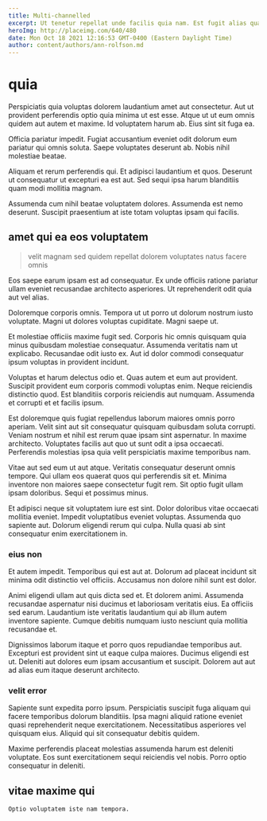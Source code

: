 ```yaml
---
title: Multi-channelled
excerpt: Ut tenetur repellat unde facilis quia nam. Est fugit alias quae occaecati. Magnam est in vel natus corrupti expedita officia consequatur.
heroImg: http://placeimg.com/640/480
date: Mon Oct 18 2021 12:16:53 GMT-0400 (Eastern Daylight Time)
author: content/authors/ann-rolfson.md
---
```

# quia

Perspiciatis quia voluptas dolorem laudantium amet aut consectetur. Aut ut provident perferendis optio quia minima ut est esse. Atque ut ut eum omnis quidem aut autem et maxime. Id voluptatem harum ab. Eius sint sit fuga ea.
  
Officia pariatur impedit. Fugiat accusantium eveniet odit dolorum eum pariatur qui omnis soluta. Saepe voluptates deserunt ab. Nobis nihil molestiae beatae.
  
Aliquam et rerum perferendis qui. Et adipisci laudantium et quos. Deserunt ut consequatur ut excepturi ea est aut. Sed sequi ipsa harum blanditiis quam modi mollitia magnam.
  
Assumenda cum nihil beatae voluptatem dolores. Assumenda est nemo deserunt. Suscipit praesentium at iste totam voluptas ipsam qui facilis.

## amet qui ea eos voluptatem

> velit magnam sed quidem repellat dolorem voluptates natus facere omnis

Eos saepe earum ipsam est ad consequatur. Ex unde officiis ratione pariatur ullam eveniet recusandae architecto asperiores. Ut reprehenderit odit quia aut vel alias.
  
Doloremque corporis omnis. Tempora ut ut porro ut dolorum nostrum iusto voluptate. Magni ut dolores voluptas cupiditate. Magni saepe ut.
  
Et molestiae officiis maxime fugit sed. Corporis hic omnis quisquam quia minus quibusdam molestiae consequatur. Assumenda veritatis nam ut explicabo. Recusandae odit iusto ex. Aut id dolor commodi consequatur ipsum voluptas in provident incidunt.
  
Voluptas et harum delectus odio et. Quas autem et eum aut provident. Suscipit provident eum corporis commodi voluptas enim. Neque reiciendis distinctio quod. Est blanditiis corporis reiciendis aut numquam. Assumenda et corrupti et et facilis ipsum.
  
Est doloremque quis fugiat repellendus laborum maiores omnis porro aperiam. Velit sint aut sit consequatur quisquam quibusdam soluta corrupti. Veniam nostrum et nihil est rerum quae ipsam sint aspernatur. In maxime architecto. Voluptates facilis aut quo ut sunt odit a ipsa occaecati. Perferendis molestias ipsa quia velit perspiciatis maxime temporibus nam.
  
Vitae aut sed eum ut aut atque. Veritatis consequatur deserunt omnis tempore. Qui ullam eos quaerat quos qui perferendis sit et. Minima inventore non maiores saepe consectetur fugit rem. Sit optio fugit ullam ipsam doloribus. Sequi et possimus minus.
  
Et adipisci neque sit voluptatem iure est sint. Dolor doloribus vitae occaecati mollitia eveniet. Impedit voluptatibus eveniet voluptas. Assumenda quo sapiente aut. Dolorum eligendi rerum qui culpa. Nulla quasi ab sint consequatur enim exercitationem in.

### eius non

Et autem impedit. Temporibus qui est aut at. Dolorum ad placeat incidunt sit minima odit distinctio vel officiis. Accusamus non dolore nihil sunt est dolor.
  
Animi eligendi ullam aut quis dicta sed et. Et dolorem animi. Assumenda recusandae aspernatur nisi ducimus et laboriosam veritatis eius. Ea officiis sed earum. Laudantium iste veritatis laudantium qui ab illum autem inventore sapiente. Cumque debitis numquam iusto nesciunt quia mollitia recusandae et.
  
Dignissimos laborum itaque et porro quos repudiandae temporibus aut. Excepturi est provident sint ut eaque culpa maiores. Ducimus eligendi est ut. Deleniti aut dolores eum ipsam accusantium et suscipit. Dolorem aut aut ad alias eum itaque deserunt architecto.

### velit error

Sapiente sunt expedita porro ipsum. Perspiciatis suscipit fuga aliquam qui facere temporibus dolorum blanditiis. Ipsa magni aliquid ratione eveniet quasi reprehenderit neque exercitationem. Necessitatibus asperiores vel quisquam eius. Aliquid qui sit consequatur debitis quidem.
  
Maxime perferendis placeat molestias assumenda harum est deleniti voluptate. Eos sunt exercitationem sequi reiciendis vel nobis. Porro optio consequatur in deleniti.

## vitae maxime qui

```text
Optio voluptatem iste nam tempora.
```

